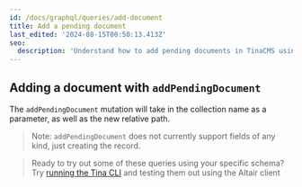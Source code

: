```yaml
---
id: /docs/graphql/queries/add-document
title: Add a pending document
last_edited: '2024-08-15T00:50:13.413Z'
seo:
  description: 'Understand how to add pending documents in TinaCMS using GraphQL mutations, with examples and usage notes.'
---
```


## Adding a document with `addPendingDocument`

The `addPendingDocument` mutation will take in the collection name as a parameter, as well as the new relative path.

> Note: `addPendingDocument` does not currently support fields of any kind, just creating the record.

<GraphQLCodeBlock
  query="mutation#{
  ##addPendingDocument(collection:#&#x22;post&#x22;,#relativePath:#&#x22;pedro.json&#x22;)#{
  ####__typename
  ##}
  }"
  response="{
  ##&#x22;data&#x22;:#{
  ####&#x22;addPendingDocument&#x22;:#{
  ######&#x22;__typename&#x22;:#&#x22;Post&#x22;
  ####}
  ##}
  }"
/>

> Ready to try out some of these queries using your specific schema? Try [running the Tina CLI](/docs/graphql/cli/) and testing them out using the Altair client
